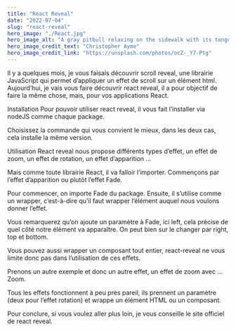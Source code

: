 ```yaml
---
title: "React Reveal"
date: "2022-07-04"
slug: "react-reveal"
hero_image: "./React.jpg"
hero_image_alt: "A gray pitbull relaxing on the sidewalk with its tongue hanging out"
hero_image_credit_text: "Christopher Ayme"
hero_image_credit_link: "https://unsplash.com/photos/ocZ-_Y7-Ptg"
---
```


Il y a quelques mois, je vous faisais découvrir scroll reveal, une librairie JavaScript qui permet d’appliquer un effet de scroll sur un élément html. Aujourd’hui, je vais vous faire découvrir react reveal, il a pour objectif de faire la même chose, mais, pour vos applications React.

Installation
Pour pouvoir utiliser react reveal, il vous fait l’installer via nodeJS comme chaque package.


Choisissez la commande qui vous convient le mieux, dans les deux cas, cela installe la même version.

Utilisation
React reveal nous propose différents types d’effet, un effet de zoom, un effet de rotation, un effet d’apparition …

Mais comme toute librairie React, il va falloir l’importer. Commençons par l’effet d’apparition ou plutôt l’effet Fade.


Pour commencer, on importe Fade du package. Ensuite, il s’utilise comme un wrapper, c’est-à-dire qu’il faut wrapper l’élément auquel nous voulons donner l’effet.

Vous remarquerez qu’on ajoute un paramètre à Fade, ici left, cela précise de quel côté notre élément va apparaître. On peut bien sur le changer par right, top et bottom.

Vous pouvez aussi wrapper un composant tout entier, react-reveal ne vous limite donc pas dans l’utilisation de ces effets.

Prenons un autre exemple et donc un autre effet, un effet de zoom avec … Zoom.


Tous les effets fonctionnent à peu près pareil, ils prennent un paramètre (deux pour l’effet rotation) et wrappe un élément HTML ou un composant.

Pour conclure, si vous voulez aller plus loin, je vous conseille le site officiel de react reveal.

